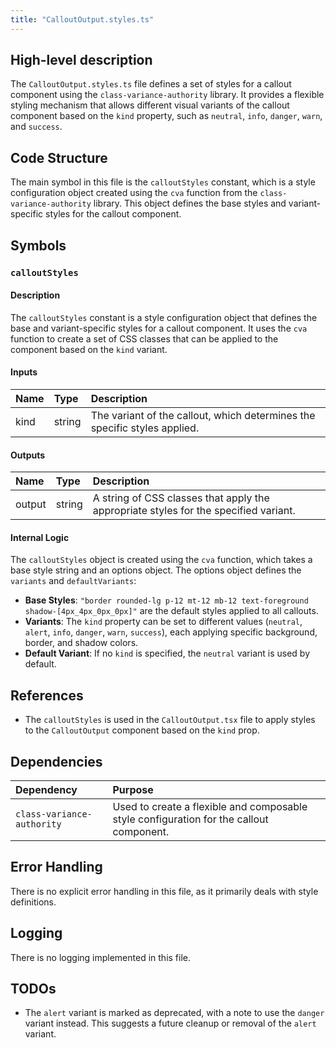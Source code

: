 ```yaml
---
title: "CalloutOutput.styles.ts"
---
```


## High-level description

The `CalloutOutput.styles.ts` file defines a set of styles for a callout component using the `class-variance-authority` library. It provides a flexible styling mechanism that allows different visual variants of the callout component based on the `kind` property, such as `neutral`, `info`, `danger`, `warn`, and `success`.

## Code Structure

The main symbol in this file is the `calloutStyles` constant, which is a style configuration object created using the `cva` function from the `class-variance-authority` library. This object defines the base styles and variant-specific styles for the callout component.

## Symbols

### `calloutStyles`
#### Description
The `calloutStyles` constant is a style configuration object that defines the base and variant-specific styles for a callout component. It uses the `cva` function to create a set of CSS classes that can be applied to the component based on the `kind` variant.

#### Inputs
| Name | Type | Description |
|:-----|:-----|:------------|
| kind | string | The variant of the callout, which determines the specific styles applied. |

#### Outputs
| Name | Type | Description |
|:-----|:-----|:------------|
| output | string | A string of CSS classes that apply the appropriate styles for the specified variant. |

#### Internal Logic
The `calloutStyles` object is created using the `cva` function, which takes a base style string and an options object. The options object defines the `variants` and `defaultVariants`:
- **Base Styles**: `"border rounded-lg p-12 mt-12 mb-12 text-foreground shadow-[4px_4px_0px_0px]"` are the default styles applied to all callouts.
- **Variants**: The `kind` property can be set to different values (`neutral`, `alert`, `info`, `danger`, `warn`, `success`), each applying specific background, border, and shadow colors.
- **Default Variant**: If no `kind` is specified, the `neutral` variant is used by default.

## References

- The `calloutStyles` is used in the `CalloutOutput.tsx` file to apply styles to the `CalloutOutput` component based on the `kind` prop.

## Dependencies

| Dependency | Purpose |
|:-----------|:--------|
| `class-variance-authority` | Used to create a flexible and composable style configuration for the callout component. |

## Error Handling

There is no explicit error handling in this file, as it primarily deals with style definitions.

## Logging

There is no logging implemented in this file.

## TODOs

- The `alert` variant is marked as deprecated, with a note to use the `danger` variant instead. This suggests a future cleanup or removal of the `alert` variant.